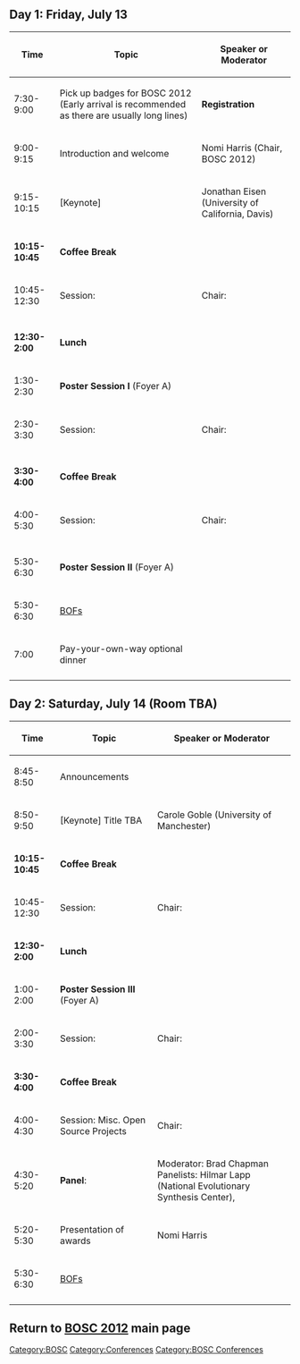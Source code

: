 == Day 1: Friday,  July 13 ==

{| border="1" cellspacing="0" cellpadding="10"
! Time
! Topic
! Speaker or Moderator
|- 
| 7:30-9:00
| Pick up badges for BOSC 2012
(Early arrival is recommended as there are usually long lines)
| '''Registration'''
|- 
| 9:00-9:15
| Introduction and welcome
| Nomi Harris (Chair, BOSC 2012)
|-
| 9:15-10:15
| [Keynote] 
| Jonathan Eisen (University of California, Davis)
|-
| '''10:15-10:45'''
| '''Coffee Break'''
|
|-
| 10:45-12:30
| Session: 
| Chair: 
|-
|
|-
| '''12:30-2:00'''
| '''Lunch'''
|
|-
| 1:30-2:30
| '''Poster Session I''' (Foyer A)
|
|-
| 2:30-3:30
| Session: 
| Chair: 
|-
| 
|-
| '''3:30-4:00'''
| '''Coffee Break'''
|
|-
| 4:00-5:30
| Session: 
| Chair: 
|-
| 
|-
| 5:30-6:30
| '''Poster Session II''' (Foyer A)
|
|-
| 5:30-6:30
| [[BOSC_2012/BOFs|BOFs]]
|
|-
| 7:00
| Pay-your-own-way optional dinner
|
|- 
|}

== Day 2: Saturday, July 14 (Room TBA) ==

{| border="1" cellspacing="0" cellpadding="10"
! Time
! Topic
! Speaker or Moderator
|- 
| 8:45-8:50
| Announcements
|
|-
| 8:50-9:50
| [Keynote] Title TBA
| Carole Goble (University of Manchester)
|-
| '''10:15-10:45'''
| '''Coffee Break'''
|
|-
| 10:45-12:30
| Session: 
| Chair: 
|-
| '''12:30-2:00'''
| '''Lunch'''
|
|-
| 1:00-2:00
| '''Poster Session III''' (Foyer A)
|
|-
| 2:00-3:30
| Session: 
| Chair: 
|-
| '''3:30-4:00'''
| '''Coffee Break'''
|
|-
| 4:00-4:30
| Session: Misc. Open Source Projects
| Chair: 
|-
| 4:30-5:20
| '''Panel''': 
| Moderator: Brad Chapman
Panelists: 
Hilmar Lapp (National Evolutionary Synthesis Center),
|-
| 5:20-5:30
| Presentation of awards
| Nomi Harris
|-
| 5:30-6:30
| [[BOSC_2012/BOFs|BOFs]]
|
|-
|}

== Return to '''[[BOSC_2012 | BOSC 2012]]''' main page ==

[[Category:BOSC]] [[Category:Conferences]]
[[Category:BOSC Conferences]]